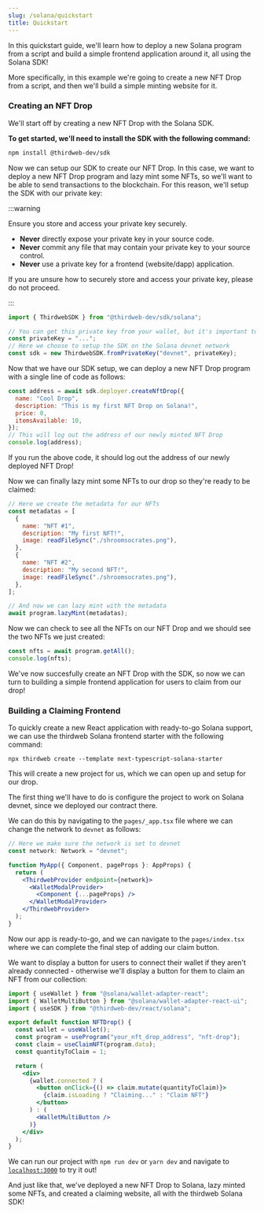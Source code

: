 ```yaml
---
slug: /solana/quickstart
title: Quickstart
---
```


In this quickstart guide, we'll learn how to deploy a new Solana program from a script and build a simple frontend application around it, all using the Solana SDK!

More specifically, in this example we're going to create a new NFT Drop from a script, and then we'll build a simple minting website for it.

### Creating an NFT Drop

We'll start off by creating a new NFT Drop with the Solana SDK.

**To get started, we'll need to install the SDK with the following command:**

```bash npm2yarn
npm install @thirdweb-dev/sdk
```

Now we can setup our SDK to create our NFT Drop. In this case, we want to deploy a new NFT Drop program and lazy mint some NFTs, so we'll want to be able to send transactions to the blockchain. For this reason, we'll setup the SDK with our private key:

:::warning

Ensure you store and access your private key securely.

- **Never** directly expose your private key in your source code.
- **Never** commit any file that may contain your private key to your source control.
- **Never** use a private key for a frontend (website/dapp) application.

If you are unsure how to securely store and access your private key, please do not proceed.

:::

```jsx
import { ThirdwebSDK } from "@thirdweb-dev/sdk/solana";

// You can get this private key from your wallet, but it's important to store it securely
const privateKey = "...";
// Here we choose to setup the SDK on the Solana devnet network
const sdk = new ThirdwebSDK.fromPrivateKey("devnet", privateKey);
```

Now that we have our SDK setup, we can deploy a new NFT Drop program with a single line of code as follows:

```jsx
const address = await sdk.deployer.createNftDrop({
  name: "Cool Drop",
  description: "This is my first NFT Drop on Solana!",
  price: 0,
  itemsAvailable: 10,
});
// This will log out the address of our newly minted NFT Drop
console.log(address);
```

If you run the above code, it should log out the address of our newly deployed NFT Drop!

Now we can finally lazy mint some NFTs to our drop so they're ready to be claimed:

```jsx
// Here we create the metadata for our NFTs
const metadatas = [
  {
    name: "NFT #1",
    description: "My first NFT!",
    image: readFileSync("./shroomsocrates.png"),
  },
  {
    name: "NFT #2",
    description: "My second NFT!",
    image: readFileSync("./shroomsocrates.png"),
  },
];

// And now we can lazy mint with the metadata
await program.lazyMint(metadatas);
```

Now we can check to see all the NFTs on our NFT Drop and we should see the two NFTs we just created:

```jsx
const nfts = await program.getAll();
console.log(nfts);
```

We've now succesfully create an NFT Drop with the SDK, so now we can turn to building a simple frontend application for users to claim from our drop!

### Building a Claiming Frontend

To quickly create a new React application with ready-to-go Solana support, we can use the thirdweb Solana frontend starter with the following command:

```
npx thirdweb create --template next-typescript-solana-starter
```

This will create a new project for us, which we can open up and setup for our drop.

The first thing we'll have to do is configure the project to work on Solana devnet, since we deployed our contract there.

We can do this by navigating to the `pages/_app.tsx` file where we can change the network to `devnet` as follows:

```jsx
// Here we make sure the network is set to devnet
const network: Network = "devnet";

function MyApp({ Component, pageProps }: AppProps) {
  return (
    <ThirdwebProvider endpoint={network}>
      <WalletModalProvider>
        <Component {...pageProps} />
      </WalletModalProvider>
    </ThirdwebProvider>
  );
}
```

Now our app is ready-to-go, and we can navigate to the `pages/index.tsx` where we can complete the final step of adding our claim button.

We want to display a button for users to connect their wallet if they aren't already connected - otherwise we'll display a button for them to claim an NFT from our collection:

```jsx
import { useWallet } from "@solana/wallet-adapter-react";
import { WalletMultiButton } from "@solana/wallet-adapter-react-ui";
import { useSDK } from "@thirdweb-dev/react/solana";

export default function NFTDrop() {
  const wallet = useWallet();
  const program = useProgram("your_nft_drop_address", "nft-drop");
  const claim = useClaimNFT(program.data);
  const quantityToClaim = 1;

  return (
    <div>
      {wallet.connected ? (
        <button onClick={() => claim.mutate(quantityToClaim)}>
          {claim.isLoading ? "Claiming..." : "Claim NFT"}
        </button>
      ) : (
        <WalletMultiButton />
      )}
    </div>
  );
}
```

We can run our project with `npm run dev` or `yarn dev` and navigate to [`localhost:3000`](http://localhost:300) to try it out!

And just like that, we've deployed a new NFT Drop to Solana, lazy minted some NFTs, and created a claiming website, all with the thirdweb Solana SDK!

